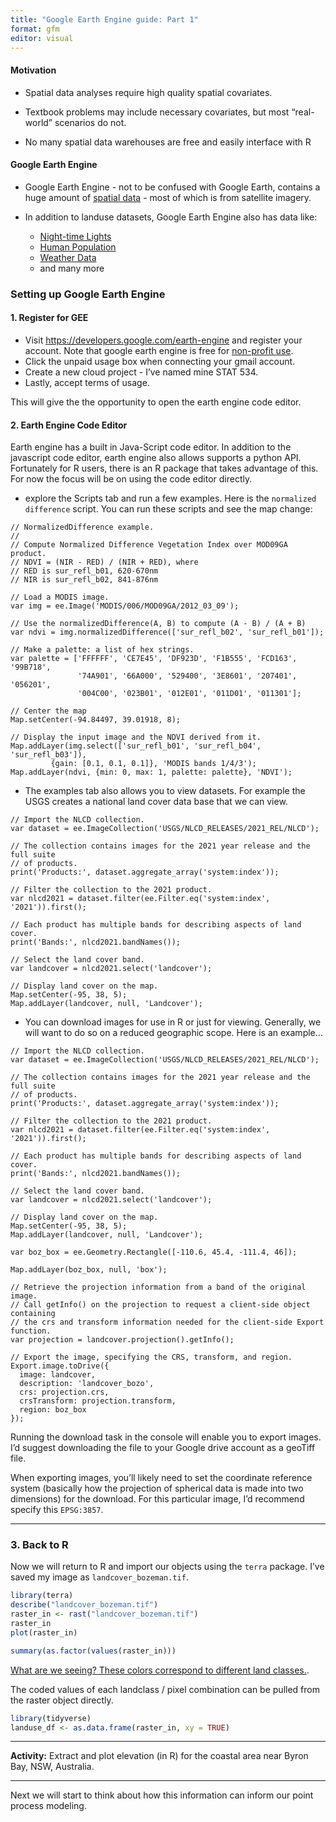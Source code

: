 ```yaml
---
title: "Google Earth Engine guide: Part 1"
format: gfm
editor: visual
---
```


#### Motivation

- Spatial data analyses require high quality spatial covariates.

- Textbook problems may include necessary covariates, but most "real-world" scenarios do not.

- No many spatial data warehouses are free and easily interface with R


#### Google Earth Engine

- Google Earth Engine - not to be confused with Google Earth, contains a huge amount of [spatial data](https://developers.google.com/earth-engine/datasets) - most of which is from satellite imagery.

- In addition to landuse datasets, Google Earth Engine also has data like:
  - [Night-time Lights](https://developers.google.com/earth-engine/datasets/catalog/BNU_FGS_CCNL_v1)
  - [Human Population](https://developers.google.com/earth-engine/datasets/catalog/CIESIN_GPWv411_GPW_Data_Context)
  - [Weather Data](https://developers.google.com/earth-engine/datasets/catalog/IDAHO_EPSCOR_GRIDMET)
  - and many more
  
### Setting up Google Earth Engine




#### 1. Register for GEE

- Visit <https://developers.google.com/earth-engine> and register your account. Note that google earth engine is free for [non-profit use](https://earthengine.google.com/noncommercial/). 
- Click the unpaid usage box when connecting your gmail account. 
- Create a new cloud project - I've named mine STAT 534.
- Lastly, accept terms of usage.

This will give the the opportunity to open the earth engine code editor.

#### 2. Earth Engine Code Editor

Earth engine has a built in Java-Script code editor. In addition to the javascript code editor, earth engine also allows supports a python API. Fortunately for R users, there is an R package that takes advantage of this. For now the focus will be on using the code editor directly.

- explore the Scripts tab and run a few examples. Here is the `normalized difference` script. You can run these scripts and see the map change:

```
// NormalizedDifference example.
//
// Compute Normalized Difference Vegetation Index over MOD09GA product.
// NDVI = (NIR - RED) / (NIR + RED), where
// RED is sur_refl_b01, 620-670nm
// NIR is sur_refl_b02, 841-876nm

// Load a MODIS image.
var img = ee.Image('MODIS/006/MOD09GA/2012_03_09');

// Use the normalizedDifference(A, B) to compute (A - B) / (A + B)
var ndvi = img.normalizedDifference(['sur_refl_b02', 'sur_refl_b01']);

// Make a palette: a list of hex strings.
var palette = ['FFFFFF', 'CE7E45', 'DF923D', 'F1B555', 'FCD163', '99B718',
               '74A901', '66A000', '529400', '3E8601', '207401', '056201',
               '004C00', '023B01', '012E01', '011D01', '011301'];

// Center the map
Map.setCenter(-94.84497, 39.01918, 8);

// Display the input image and the NDVI derived from it.
Map.addLayer(img.select(['sur_refl_b01', 'sur_refl_b04', 'sur_refl_b03']),
         {gain: [0.1, 0.1, 0.1]}, 'MODIS bands 1/4/3');
Map.addLayer(ndvi, {min: 0, max: 1, palette: palette}, 'NDVI');
```

- The examples tab also allows you to view datasets. For example the USGS creates a national land cover data base that we can view.

```
// Import the NLCD collection.
var dataset = ee.ImageCollection('USGS/NLCD_RELEASES/2021_REL/NLCD');

// The collection contains images for the 2021 year release and the full suite
// of products.
print('Products:', dataset.aggregate_array('system:index'));

// Filter the collection to the 2021 product.
var nlcd2021 = dataset.filter(ee.Filter.eq('system:index', '2021')).first();

// Each product has multiple bands for describing aspects of land cover.
print('Bands:', nlcd2021.bandNames());

// Select the land cover band.
var landcover = nlcd2021.select('landcover');

// Display land cover on the map.
Map.setCenter(-95, 38, 5);
Map.addLayer(landcover, null, 'Landcover');

```

- You can download images for use in R or just for viewing. Generally, we will want to do so on a reduced geographic scope. Here is an example...

```
// Import the NLCD collection.
var dataset = ee.ImageCollection('USGS/NLCD_RELEASES/2021_REL/NLCD');

// The collection contains images for the 2021 year release and the full suite
// of products.
print('Products:', dataset.aggregate_array('system:index'));

// Filter the collection to the 2021 product.
var nlcd2021 = dataset.filter(ee.Filter.eq('system:index', '2021')).first();

// Each product has multiple bands for describing aspects of land cover.
print('Bands:', nlcd2021.bandNames());

// Select the land cover band.
var landcover = nlcd2021.select('landcover');

// Display land cover on the map.
Map.setCenter(-95, 38, 5);
Map.addLayer(landcover, null, 'Landcover');

var boz_box = ee.Geometry.Rectangle([-110.6, 45.4, -111.4, 46]);

Map.addLayer(boz_box, null, 'box');

// Retrieve the projection information from a band of the original image.
// Call getInfo() on the projection to request a client-side object containing
// the crs and transform information needed for the client-side Export function.
var projection = landcover.projection().getInfo();

// Export the image, specifying the CRS, transform, and region.
Export.image.toDrive({
  image: landcover,
  description: 'landcover_bozo',
  crs: projection.crs,
  crsTransform: projection.transform,
  region: boz_box
});
```

Running the download task in the console will enable you to export images. I'd suggest downloading the file to your Google drive account as a geoTiff file.

When exporting images, you'll likely need to set the coordinate reference system (basically how the projection of spherical data is made into two dimensions) for the download. For this particular image, I'd recommend specify this `EPSG:3857`.

---

### 3. Back to R

Now we will return to R and import our objects using the `terra` package. I've saved my image as `landcover_bozeman.tif`. 

```r
library(terra)
describe("landcover_bozeman.tif")
raster_in <- rast("landcover_bozeman.tif")
raster_in
plot(raster_in)

summary(as.factor(values(raster_in)))
```



[What are we seeing? These colors correspond to different land classes.](https://www.mrlc.gov/data/legends/national-land-cover-database-class-legend-and-description). 

The coded values of each landclass / pixel combination can be pulled from the raster object directly.

```r
library(tidyverse)
landuse_df <- as.data.frame(raster_in, xy = TRUE)

```

---

__Activity:__ Extract and plot elevation (in R) for the coastal area near Byron Bay, NSW, Australia.

---

Next we will start to think about how this information can inform our point process modeling.

